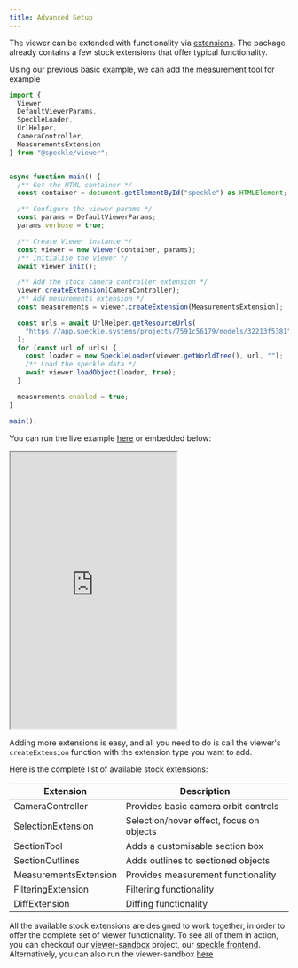 ```yaml
---
title: Advanced Setup
---
```


The viewer can be extended with functionality via [extensions](/developers/viewer/overview#extensions). The package already contains a few stock extensions that offer typical functionality.

Using our previous basic example, we can add the measurement tool for example

```javascript Advanced Setup JavaScript [expandable]
import {
  Viewer,
  DefaultViewerParams,
  SpeckleLoader,
  UrlHelper,
  CameraController,
  MeasurementsExtension
} from "@speckle/viewer";


async function main() {
  /** Get the HTML container */
  const container = document.getElementById("speckle") as HTMLElement;

  /** Configure the viewer params */
  const params = DefaultViewerParams;
  params.verbose = true;

  /** Create Viewer instance */
  const viewer = new Viewer(container, params);
  /** Initialise the viewer */
  await viewer.init();

  /** Add the stock camera controller extension */
  viewer.createExtension(CameraController);
  /** Add mesurements extension */
  const measurements = viewer.createExtension(MeasurementsExtension);

  const urls = await UrlHelper.getResourceUrls(
    "https://app.speckle.systems/projects/7591c56179/models/32213f5381"
  );
  for (const url of urls) {
    const loader = new SpeckleLoader(viewer.getWorldTree(), url, "");
    /** Load the speckle data */
    await viewer.loadObject(loader, true);
  }

  measurements.enabled = true;
}

main();

```

You can run the live example [here](https://stackblitz.com/edit/speckle-measurement-tool?embed=1&file=src/main.ts&view=preview&hideExplorer=true&hideNavigation=true) 
or <Tooltip tip="Embedding works only on chromium based browsers">embedded</Tooltip> below:

<Frame caption="Measurement Tool Example">
  <iframe
    src="https://stackblitz.com/edit/speckle-measurement-tool?embed=1&file=src/main.ts&view=preview&hideExplorer=true&hideNavigation=true"
    height="500"
    style={{ width: '100%', border: 0 }}
    allowFullScreen
  ></iframe>
</Frame>



Adding more extensions is easy, and all you need to do is call the viewer's `createExtension` function with the extension type you want to add.

Here is the complete list of available stock extensions:

| Extension             | Description                              |
| --------------------- | ---------------------------------------- |
| CameraController      | Provides basic camera orbit controls     |
| SelectionExtension    | Selection/hover effect, focus on objects |
| SectionTool           | Adds a customisable section box          |
| SectionOutlines       | Adds outlines to sectioned objects       |
| MeasurementsExtension | Provides measurement functionality       |
| FilteringExtension    | Filtering functionality                  |
| DiffExtension         | Diffing functionality                    |

All the available stock extensions are designed to work together, in order to offer the complete set of viewer functionality. To see all of them in action, you can checkout our [viewer-sandbox](https://github.com/specklesystems/speckle-server/tree/main/packages/viewer-sandbox) project, our [speckle frontend](https://app.speckle.systems/). Alternatively, you can also run the viewer-sandbox [here](https://viewer.speckle.systems/)
